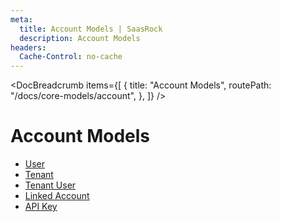```yaml
---
meta:
  title: Account Models | SaasRock
  description: Account Models
headers:
  Cache-Control: no-cache
---
```



<DocBreadcrumb
  items={[
    {
      title: "Account Models",
      routePath: "/docs/core-models/account",
    },
  ]}
/>

# Account Models

- [User](/docs/core-models/account/user)
- [Tenant](/docs/core-models/account/tenant)
- [Tenant User](/docs/core-models/account/tenant-user)
- [Linked Account](/docs/core-models/account/linked-account)
- [API Key](/docs/core-models/account/api-key)
